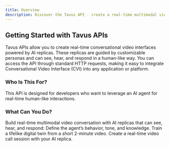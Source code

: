 ```yaml
---
title: Overview
description: Discover the Tavus API - create a real-time multimodal video conversations with a replica that can see, hear, and respond similarly to how a human would.
---
```

## Getting Started with Tavus APIs
Tavus APIs allow you to create real-time conversational video interfaces powered by AI replicas. These replicas are guided by customizable personas and can see, hear, and respond in a human-like way. You can access the API through standard HTTP requests, making it easy to integrate Conversational Video Interface (CVI) into any application or platform.
### Who Is This For?
This API is designed for developers who want to leverage an AI agent for real-time human-like interactions.

### What Can You Do?
Build real-time multimodal video conversation with AI replicas that can see, hear, and respond:
<CardGroup cols={3}>
  <Card title="Persona" icon="heart-pulse" href="/api-reference/personas/create-persona">
    Define the agent’s behavior, tone, and knowledge.
  </Card>
  <Card title="Replica" icon="user-group" href="/api-reference/phoenix-replica-model/create-replica">
    Train a lifelike digital twin from a short 2-minute video.
  </Card>
  <Card title="Conversation" icon="video" href="/api-reference/conversations/create-conversation">
    Create a real-time video call session with your AI replica.
  </Card>
</CardGroup>
